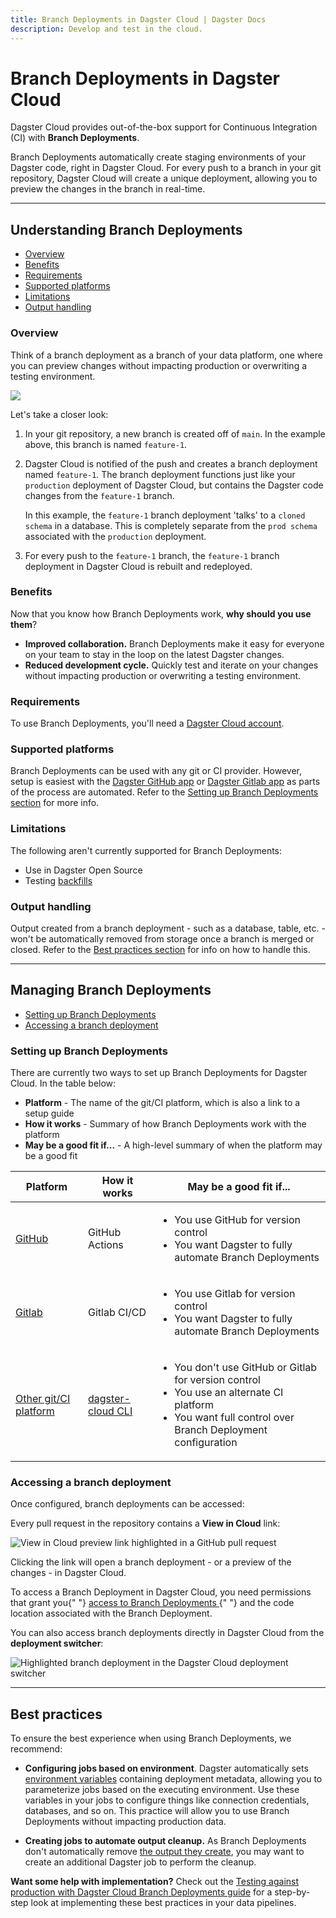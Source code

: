 ```yaml
---
title: Branch Deployments in Dagster Cloud | Dagster Docs
description: Develop and test in the cloud.
---
```


# Branch Deployments in Dagster Cloud

Dagster Cloud provides out-of-the-box support for Continuous Integration (CI) with **Branch Deployments**.

Branch Deployments automatically create staging environments of your Dagster code, right in Dagster Cloud. For every push to a branch in your git repository, Dagster Cloud will create a unique deployment, allowing you to preview the changes in the branch in real-time.

---

## Understanding Branch Deployments

- [Overview](#overview)
- [Benefits](#benefits)
- [Requirements](#requirements)
- [Supported platforms](#supported-platforms)
- [Limitations](#limitations)
- [Output handling](#output-handling)

### Overview

Think of a branch deployment as a branch of your data platform, one where you can preview changes without impacting production or overwriting a testing environment.

<Image
src="/images/dagster-cloud/developing-testing/branch-deployments/branch-deployments.png"
width={700}
height={744}
/>

Let's take a closer look:

1. In your git repository, a new branch is created off of `main`. In the example above, this branch is named `feature-1`.

2. Dagster Cloud is notified of the push and creates a branch deployment named `feature-1`. The branch deployment functions just like your `production` deployment of Dagster Cloud, but contains the Dagster code changes from the `feature-1` branch.

   In this example, the `feature-1` branch deployment 'talks' to a `cloned schema` in a database. This is completely separate from the `prod schema` associated with the `production` deployment.

3. For every push to the `feature-1` branch, the `feature-1` branch deployment in Dagster Cloud is rebuilt and redeployed.

### Benefits

Now that you know how Branch Deployments work, **why should you use them**?

- **Improved collaboration.** Branch Deployments make it easy for everyone on your team to stay in the loop on the latest Dagster changes.
- **Reduced development cycle.** Quickly test and iterate on your changes without impacting production or overwriting a testing environment.

### Requirements

To use Branch Deployments, you'll need a [Dagster Cloud account](https://dagster.cloud/).

### Supported platforms

Branch Deployments can be used with any git or CI provider. However, setup is easiest with the [Dagster GitHub app](/dagster-cloud/managing-deployments/branch-deployments/using-branch-deployments-with-github) or [Dagster Gitlab app](/dagster-cloud/managing-deployments/branch-deployments/using-branch-deployments-with-gitlab) as parts of the process are automated. Refer to the [Setting up Branch Deployments section](#setting-up-branch-deployments) for more info.

### Limitations

The following aren't currently supported for Branch Deployments:

- Use in Dagster Open Source
- Testing [backfills](/concepts/partitions-schedules-sensors/backfills)

### Output handling

Output created from a branch deployment - such as a database, table, etc. - won't be automatically removed from storage once a branch is merged or closed. Refer to the [Best practices section](#best-practices) for info on how to handle this.

---

## Managing Branch Deployments

- [Setting up Branch Deployments](#setting-up-branch-deployments)
- [Accessing a branch deployment](#accessing-a-branch-deployment)

### Setting up Branch Deployments

There are currently two ways to set up Branch Deployments for Dagster Cloud. In the table below:

- **Platform** - The name of the git/CI platform, which is also a link to a setup guide
- **How it works** - Summary of how Branch Deployments work with the platform
- **May be a good fit if...** - A high-level summary of when the platform may be a good fit

<table
  className="table"
  style={{
    width: "100%",
  }}
>
  <thead>
    <tr>
      <th
        style={{
          width: "25%",
        }}
      >
        Platform
      </th>
      <th>How it works</th>
      <th>May be a good fit if...</th>
    </tr>
  </thead>
  <tbody>
    <tr>
      <td>
        <a href="/dagster-cloud/managing-deployments/branch-deployments/using-branch-deployments-with-github">
          GitHub
        </a>
      </td>
      <td>GitHub Actions</td>
      <td>
        <ul
          style={{
            marginTop: "0px",
          }}
        >
          <li
            style={{
              marginTop: "0px",
            }}
          >
            You use GitHub for version control
          </li>
          <li>You want Dagster to fully automate Branch Deployments</li>
        </ul>
      </td>
    </tr>
    <tr>
      <td>
        <a href="/dagster-cloud/managing-deployments/branch-deployments/using-branch-deployments-with-gitlab">
          Gitlab
        </a>
      </td>
      <td>Gitlab CI/CD</td>
      <td>
        <ul
          style={{
            marginTop: "0px",
          }}
        >
          <li
            style={{
              marginTop: "0px",
            }}
          >
            You use Gitlab for version control
          </li>
          <li>You want Dagster to fully automate Branch Deployments</li>
        </ul>
      </td>
    </tr>
    <tr>
      <td>
        <a href="/dagster-cloud/managing-deployments/branch-deployments/using-branch-deployments">
          Other git/CI platform
        </a>
      </td>
      <td>
        <a href="/dagster-cloud/managing-deployments/dagster-cloud-cli">
          dagster-cloud CLI
        </a>
      </td>
      <td>
        <ul
          style={{
            marginTop: "0px",
          }}
        >
          <li
            style={{
              marginTop: "0px",
            }}
          >
            You don't use GitHub or Gitlab for version control
          </li>
          <li>You use an alternate CI platform</li>
          <li>You want full control over Branch Deployment configuration</li>
        </ul>
      </td>
    </tr>
  </tbody>
</table>

### Accessing a branch deployment

Once configured, branch deployments can be accessed:

<TabGroup>
  <TabItem name="From a GitHub pull request">

Every pull request in the repository contains a **View in Cloud** link:

<Image
alt="View in Cloud preview link highlighted in a GitHub pull request"
src="/images/dagster-cloud/developing-testing/branch-deployments/github-cloud-preview-link.png"
width={922}
height={521}
/>

Clicking the link will open a branch deployment - or a preview of the changes - in Dagster Cloud.

  </TabItem>
  <TabItem name="In Dagster Cloud">

<Note>
  To access a Branch Deployment in Dagster Cloud, you need permissions that
  grant you{" "}
  <a href="/dagster-cloud/account/managing-users#branch-deployment-permissions">
    access to Branch Deployments
  </a>{" "}
  and the code location associated with the Branch Deployment.
</Note>

You can also access branch deployments directly in Dagster Cloud from the **deployment switcher**:

<Image
alt="Highlighted branch deployment in the Dagster Cloud deployment switcher"
src="/images/dagster-cloud/developing-testing/branch-deployments/dagster-ui-deployment-switcher.png"
width={563}
height={311}
/>

  </TabItem>
</TabGroup>

---

## Best practices

To ensure the best experience when using Branch Deployments, we recommend:

- **Configuring jobs based on environment**. Dagster automatically sets [environment variables](/dagster-cloud/managing-deployments/environment-variables-and-secrets#built-in-environment-variables) containing deployment metadata, allowing you to parameterize jobs based on the executing environment. Use these variables in your jobs to configure things like connection credentials, databases, and so on. This practice will allow you to use Branch Deployments without impacting production data.

- **Creating jobs to automate output cleanup.** As Branch Deployments don't automatically remove [the output they create](#output-handling), you may want to create an additional Dagster job to perform the cleanup.

**Want some help with implementation?** Check out the [Testing against production with Dagster Cloud Branch Deployments guide](/guides/dagster/branch_deployments) for a step-by-step look at implementing these best practices in your data pipelines.
